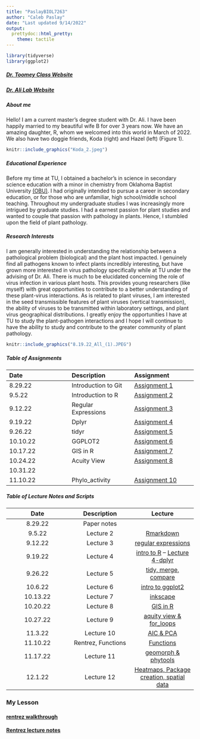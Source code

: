```yaml
---
title: "PaslayBIOL7263"
author: "Caleb Paslay"
date: "Last updated 9/14/2022"
output: 
  prettydoc::html_pretty: 
    theme: tactile
---
```


```r
library(tidyverse)
library(ggplot2)
```


##### [Dr. Toomey Class Website](https://mbtoomey.github.io/Biol_7263/)

##### [Dr. Ali Lab Website](http://akhtarvirologylab.utulsa.edu/?_ga=2.103113152.1328270510.1662781666-1960873060.1662405509) 

##### About me
Hello! I am a current master's degree student with Dr. Ali. I have been happily married to my beautiful wife B for over 3 years now. We have an amazing daughter, R, whom we welcomed into this world in March of 2022. We also have two doggie friends, Koda (right) and Hazel (left) (Figure 1). 

```r
knitr::include_graphics("Koda_2.jpeg")
```

##### Educational Experience
Before my time at TU, I obtained a bachelor's in science in secondary science education with a minor in chemistry from Oklahoma Baptist University [(OBU)](https://www.okbu.edu/). I had originally intended to pursue a career in secondary education, or for those who are unfamiliar, high school/middle school teaching. Throughout my undergraduate studies I was increasingly more intrigued by graduate studies. I had a earnest passion for plant studies and wanted to couple that passion with pathology in plants. Hence, I stumbled upon the field of plant pathology.

##### Research Interests      
I am generally interested in understanding the relationship between a pathological problem (biological) and the plant host impacted. I genuinely find all pathogens known to infect plants incredibly interesting, but have grown more interested in virus pathology specifically while at TU under the advising of Dr. Ali. There is much to be elucidated concerning the role of virus infection in various plant hosts. This provides young researchers (like myself) with great opportunities to contribute to a better understanding of these plant-virus interactions. As is related to plant viruses, I am interested in the seed transmissible features of plant viruses (vertical transmission), the ability of viruses to be transmitted within laboratory settings, and plant virus geographical distributions. I greatly enjoy the opportunities I have at TU to study the plant-pathogen interactions and I hope I will continue to have the ability to study and contribute to the greater community of plant pathology.

```r
knitr::include_graphics("8.19.22_All_(1).JPEG")
```

##### **Table of Assignments**
Date|Description|Assignment 
:---|:---|:---|
8.29.22|Introduction to Git|[Assignment 1](Assignments/Assignment_1.html)
9.5.22|Introduction to R|[Assignment 2](Assignments/practice_lecture2.html)
9.12.22|Regular Expressions|[Assignment 3](Assignments/Assignment3_regular_expressions.html)
9.19.22|Dplyr|[Assignment 4](Assignments/Assignment4.html)
9.26.22|tidyr|[Assignment 5](Assignments/assignment5_tidyr.html)
10.10.22|GGPLOT2|[Assignment 6](Assignments/Assignment_6.html)
10.17.22|GIS in R|[Assignment 7](Assignments/Assignment_7.html)
10.24.22|Acuity View|[Assignment 8](Assignments/Assignment_8.html)
10.31.22|||[Assignment 9](Assignments/Assignment_9.html)
11.10.22|Phylo_activity|[Assignment 10](Assignments/phylo_assignment.html)

##### **Table of Lecture Notes and Scripts**
Date|Description|Lecture
:---:|:---:|:---:
8.29.22|Paper notes|
9.5.22|Lecture 2|[Rmarkdown](Assignments/lecture_notes/lecture2notes.R)
9.12.22|Lecture 3|[regular expressions](Assignments/lecture_notes/lecture3notes.R)
9.19.22|Lecture 4|[intro to R](Assignments/lecture_notes/lecture4notes.R) -- [Lecture 4-dplyr](Assignments/lecture_notes/working_with_dplyr.R)
9.26.22|Lecture 5|[tidy, merge, compare](Assignments/lecture_notes/lecture5notes.R)
10.6.22|Lecture 6|[intro to ggplot2](Assignments/lecture_notes/lecture6notes.R)
10.13.22|Lecture 7|[inkscape](Assignments/lecture_notes/lecture7notes.R)
10.20.22|Lecture 8|[GIS in R](Assignments/lecture_notes/lecture8notes.R)
10.27.22|Lecture 9|[aquity view & for_loops](Assignments/lecture_notes/lecture9_student_presentation.R)
11.3.22|Lecture 10|[AIC & PCA](Assignments/lecture_notes/lecture10_student_presentation.R)
11.10.22|Rentrez, Functions|[Functions](Assignments/lecture_notes/11.10.22_cari_presentation.R)
11.17.22|Lecture 11|[geomorph & phytools](Assignments/lecture_notes/lecture11_student_presentation.R)
12.1.22|Lecture 12|[Heatmaps, Package creation, spatial data](Assignments/lecture_notes/lecture12_student_presentation.R)


### My Lesson 

#### [rentrez walkthrough](Project/NCBI.html)
#### [Rentrez lecture notes](Project/rentrez_presentation_notes.R)












 